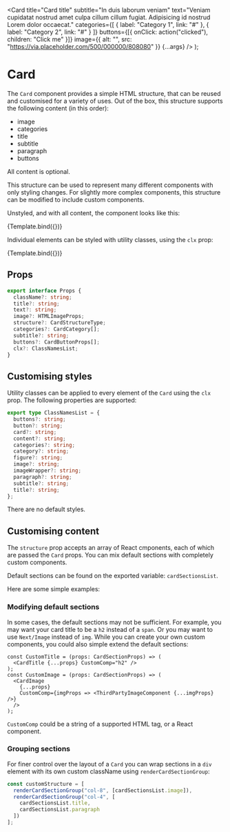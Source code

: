 
  <Card
    title="Card title"
    subtitle="In duis laborum veniam"
    text="Veniam cupidatat nostrud amet culpa cillum cillum fugiat. Adipisicing id nostrud Lorem dolor occaecat."
    categories={[
      { label: "Category 1", link: "#" },
      { label: "Category 2", link: "#" }
    ]}
    buttons={[{ onClick: action("clicked"), children: "Click me" }]}
    image={{ alt: "", src: "https://via.placeholder.com/500/000000/808080" }}
    {...args}
  />
);

<Meta title="Card" component={Card} />

# Card

The `Card` component provides a simple HTML structure, that can be reused and customised for a variety of uses. Out of the box, this structure supports the following content (in this order):

- image
- categories
- title
- subtitle
- paragraph
- buttons

All content is optional.

This structure can be used to represent many different components with only styling changes. For slightly more complex components, this structure can be modified to include custom components.

Unstyled, and with all content, the component looks like this:

<Canvas>
  <Story name="Default">{Template.bind({})}</Story>
</Canvas>

Individual elements can be styled with utility classes, using the `clx` prop:

<Canvas>
  <Story
    name="Styled"
    args={{
      clx: {
        card: "relative max-w-sm border border-gray-100 p-4 shadow overflow-hidden",
        title: "block text-3xl font-bold mb-2",
        subtitle: "block font-semibold text-orange-600",
        paragraph: "block my-2 text-sm leading-wide text-gray-500",
        categories: "text-xs mb-4",
        category: "inline-block bg-orange-100 px-2 py-1 mr-2 last:mr-0",
        buttons: "mt-6 mb-2 block",
        button:
          "cursor-pointer bg-orange-500 hover:bg-orange-600 border border-orange-600 text-white font-bold py-2 px-4 rounded",
        imageWrapper: "block aspect-video overflow-hidden mb-4",
        image: "w-full h-full object-cover object-center"
      }
    }}
  >
    {Template.bind({})}
  </Story>
</Canvas>

## Props

```ts
export interface Props {
  className?: string;
  title?: string;
  text?: string;
  image?: HTMLImageProps;
  structure?: CardStructureType;
  categories?: CardCategory[];
  subtitle?: string;
  buttons?: CardButtonProps[];
  clx?: ClassNamesList;
}
```

## Customising styles

Utility classes can be applied to every element of the `Card` using the `clx` prop. The following properties are supported:

```ts
export type ClassNamesList = {
  buttons?: string;
  button?: string;
  card?: string;
  content?: string;
  categories?: string;
  category?: string;
  figure?: string;
  image?: string;
  imageWrapper?: string;
  paragraph?: string;
  subtitle?: string;
  title?: string;
};
```

There are no default styles.

## Customising content

The `structure` prop accepts an array of React cmponents, each of which are passed the `Card` props. You can mix default sections with completely custom components.

Default sections can be found on the exported variable: `cardSectionsList`.

Here are some simple examples:

<Canvas>
  <Story story={stories.CustomStructure} />
</Canvas>

<Canvas>
  <Story story={stories.ReducedStructure} />
</Canvas>

### Modifying default sections

In some cases, the default sections may not be sufficient. For example, you may want your card title to be a `h2` instead of a `span`. Or you may want to use `Next/Image` instead of `img`. While you can create your own custom components, you could also simple extend the default sections:

```tsx
const CustomTitle = (props: CardSectionProps) => (
  <CardTitle {...props} CustomComp="h2" />
);
const CustomImage = (props: CardSectionProps) => (
  <CardImage
    {...props}
    CustomComp={imgProps => <ThirdPartyImageComponent {...imgProps} />}
  />
);
```

`CustomComp` could be a string of a supported HTML tag, or a React component.

### Grouping sections

For finer control over the layout of a `Card` you can wrap sections in a `div` element with its own custom className using `renderCardSectionGroup`:

```ts
const customStructure = [
  renderCardSectionGroup("col-8", [cardSectionsList.image]),
  renderCardSectionGroup("col-4", [
    cardSectionsList.title,
    cardSectionsList.paragraph
  ])
];
```
